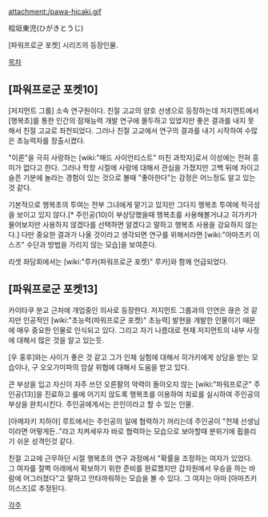 attachment:/pawa-hicaki.gif

桧垣東児(ひがきとうじ)

[파워프로군 포켓] 시리즈의 등장인물.


[[목차]]

== [파워프로군 포켓10] ==
[저지먼트 그룹] 소속 연구원이다. 친절 고교의 양호 선생으로 등장하는데 저지먼트에서 [행복초]를 통한 인간의 잠재능력 개발 연구에 몰두하고 있었지만 좋은 결과를 내지 못해서 친절 고교로 좌천되었다. 그러나 친절 고교에서 연구의 결과를 내기 시작하여 수많은 초능력자를 창출시켰다.

"이론"을 극히 사랑하는 [wiki:"매드 사이언티스트" 미친 과학자]로서 이성에는 전혀 흥미가 없다고 한다. 그러나 학창 시절에 사랑에 대해서 관심을 가졌지만 고백 뒤에 차이고 슬픈 기분에 놀라는 경험이 있는 것으로 볼때 "좋아한다"는 감정은 어느정도 알고 있는 것 같다.

기본적으로 행복초의 투여는 전부 그녀에게 맡기고 있지만 그다지 행복초 투여에 적극성을 보이고 있지 않다.[* 주인공(10)이 부상당했을때 행복초를 사용해볼거냐고 히가키가 물어보지만 사용하지 않겠다를 선택하면 알겠다고 말하고 행복초 사용을 강요하지 않는다.] 다만 중요한 결과가 나올 것이라고 생각되면 연구를 위해서라면 [wiki:"아마츠키 이스즈" 수단과 방법을 가리지 않는 모습]을 보여준다.

리셋 좌담회에서는 [wiki:"루카(파워프로군 포켓)" 루카]와 함께 언급되었다.

== [파워프로군 포켓13] ==
카이타쿠 분교 근처에 개업중인 의사로 등장한다. 저지먼트 그룹과의 인연은 끊은 것 같지만 인공적인 [wiki:"초능력(파워프로군 포켓)" 초능력] 발현을 개발한 인물이기 때문에 매우 중요한 인물로 인식되고 있다. 그리고 자기 나름대로 현재 저지먼트의 내부 사정에 대해서 많은 것을 알고 있는듯.

[우 홍후]와는 사이가 좋은 것 같고 그가 인체 실험에 대해서 히가키에게 상담을 받는 모습이나, 구 오오가미파의 암살 위협에 대해서 도움을 받고 있다.

큰 부상을 입고 자신이 자주 쓰던 오른팔의 악력이 돌아오지 않는 [wiki:"파워프로군" 주인공(13)]을 진료하고 룰에 어기지 않도록 행복초를 이용하여 치료를 실시하여 주인공의 부상을 완치시킨다. 주인공에게서는 은인이라고 할 수 있는 인물.

[아메자키 치하야] 루트에서는 주인공의 일에 협력하기 꺼리는데 주인공이 "천재 선생님이라면 어떻게든.."라고 치켜세우자 바로 협력하는 모습으로 보아할때 분위기에 휩쓸리기 쉬운 성격인것 같다.

친절 고교에 근무하던 시절 행복초의 연구 과정에서 "확률을 조정하는 여자가 있었다. 그 여자를 절벽 아래에서 확보하기 위한 준비를 완료했지만 갑자원에서 우승을 하는 바람에 어그러졌다"고 말하고 안타까워하는 모습을 볼 수 있다. 그 여자는 아마 [아마츠키 이스즈]로 추정된다.


[[각주]]

